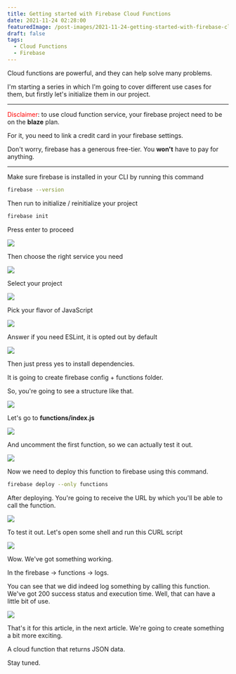 ```yaml
---
title: Getting started with Firebase Cloud Functions
date: 2021-11-24 02:28:00
featuredImage: /post-images/2021-11-24-getting-started-with-firebase-cloud-functions.webp
draft: false
tags:
  - Cloud Functions
  - Firebase
---
```


Cloud functions are powerful, and they can help solve many problems.

I'm starting a series in which I'm going to cover different use cases for them, but firstly let's initialize them in our project.

---

<span style="color: red">Disclaimer</span>: to use cloud function service, your
firebase project need to be on the **blaze** plan.

For it, you need to link a credit card in your firebase settings.

Don't worry, firebase has a generous free-tier. You **won't** have to pay for anything.

---

Make sure firebase is installed in your CLI by running this command

```bash
firebase --version
```

Then run to initialize / reinitialize your project

```bash
firebase init
```

Press enter to proceed

![](/post-images/2021-11-cloud-1.webp)

Then choose the right service you need

![](/post-images/2021-11-cloud-2.webp)

Select your project

![](/post-images/2021-11-cloud-3.webp)

Pick your flavor of JavaScript

![](/post-images/2021-11-cloud-4.webp)

Answer if you need ESLint, it is opted out by default

![](/post-images/2021-11-cloud-5.webp)

Then just press yes to install dependencies.

It is going to create firebase config + functions folder.

So, you're going to see a structure like that.

![](/post-images/2021-11-cloud-6.webp)

Let's go to **functions/index.js**

![](/post-images/2021-11-cloud-7.webp)

And uncomment the first function, so we can actually test it out.

![](/post-images/2021-11-cloud-8.webp)

Now we need to deploy this function to firebase using this command.

```bash
firebase deploy --only functions
```

After deploying. You're going to receive the URL by which you'll be able to call the function.

![](/post-images/2021-11-cloud-9.webp)

To test it out. Let's open some shell and run this CURL script

![](/post-images/2021-11-cloud-10.webp)

Wow. We've got something working.

In the firebase → functions → logs.

You can see that we did indeed log something by calling this function. We've got 200 success status and execution time. Well, that can have a little bit of use.

![](/post-images/2021-11-cloud-11.webp)

That's it for this article, in the next article. We're going to create something a bit more exciting.

A cloud function that returns JSON data.

Stay tuned.
